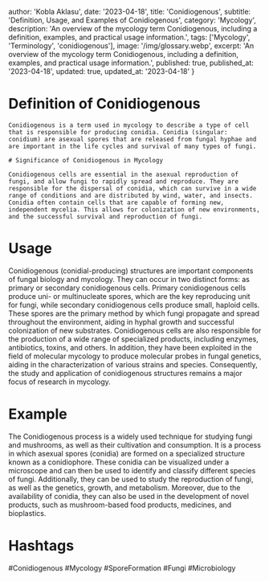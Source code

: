 
  author: 'Kobla Aklasu',
  date: '2023-04-18',
  title: 'Conidiogenous',
  subtitle: 'Definition, Usage, and Examples of Conidiogenous',
  category: 'Mycology',
  description: 'An overview of the mycology term Conidiogenous, including a definition, examples, and practical usage information.',
  tags: ['Mycology', 'Terminology', 'conidiogenous'],
  image: '/img/glossary.webp',
  excerpt: 'An overview of the mycology term Conidiogenous, including a definition, examples, and practical usage information.',
  published: true,
  published_at: '2023-04-18',
  updated: true,
  updated_at: '2023-04-18'
}




# Definition of Conidiogenous
    
    Conidiogenous is a term used in mycology to describe a type of cell that is responsible for producing conidia. Conidia (singular: conidium) are asexual spores that are released from fungal hyphae and are important in the life cycles and survival of many types of fungi.
    
    # Significance of Conidiogenous in Mycology
    
    Conidiogenous cells are essential in the asexual reproduction of fungi, and allow fungi to rapidly spread and reproduce. They are responsible for the dispersal of conidia, which can survive in a wide range of conditions and are distributed by wind, water, and insects. Conidia often contain cells that are capable of forming new, independent mycelia. This allows for colonization of new environments, and the successful survival and reproduction of fungi.

# Usage

Conidiogenous (conidial-producing) structures are important components of fungal biology and mycology. They can occur in two distinct forms: as primary or secondary conidiogenous cells. Primary conidiogenous cells produce uni- or multinucleate spores, which are the key reproducing unit for fungi, while secondary conidiogenous cells produce small, haploid cells. These spores are the primary method by which fungi propagate and spread throughout the environment, aiding in hyphal growth and successful colonization of new substrates. Conidiogenous cells are also responsible for the production of a wide range of specialized products, including enzymes, antibiotics, toxins, and others. In addition, they have been exploited in the field of molecular mycology to produce molecular probes in fungal genetics, aiding in the characterization of various strains and species. Consequently, the study and application of conidiogenous structures remains a major focus of research in mycology.

# Example

The Conidiogenous process is a widely used technique for studying fungi and mushrooms, as well as their cultivation and consumption. It is a process in which asexual spores (conidia) are formed on a specialized structure known as a conidiophore. These conidia can be visualized under a microscope and can then be used to identify and classify different species of fungi. Additionally, they can be used to study the reproduction of fungi, as well as the genetics, growth, and metabolism. Moreover, due to the availability of conidia, they can also be used in the development of novel products, such as mushroom-based food products, medicines, and bioplastics.

# Hashtags

#Conidiogenous #Mycology #SporeFormation #Fungi #Microbiology

